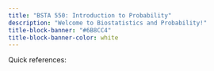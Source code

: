 ```yaml
---
title: "BSTA 550: Introduction to Probability"
description: "Welcome to Biostatistics and Probability!"
title-block-banner: "#6B8CC4"
title-block-banner-color: white
---
```


Quick references:
